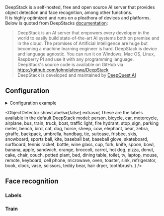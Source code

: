 


<ComponentHeader meta={ComponentMetadata} />

DeepStack is a self-hosted, free and open source AI server that provides object detection and face recognition, among other functions.<br/>
It is highly optimized and runs on a pleathora of devices and platforms.<br/>
Below is quoted from DeepStacks [documentation](https://docs.deepstack.cc/index.html):

> DeepStack is an AI server that empowers every developer in the world to easily build state-of-the-art AI systems both on premise and in the cloud. The promises of Artificial Intelligence are huge but becoming a machine learning engineer is hard. DeepStack is device and language agnostic. You can run it on Windows, Mac OS, Linux, Raspberry PI and use it with any programming language.<br/>
> DeepStack's source code is available on GitHub via https://github.com/johnolafenwa/DeepStack<br/>
> DeepStack is developed and maintained by [DeepQuest AI](https://deepquestai.com/)

## Configuration

<details>
  <summary>Configuration example</summary>

```yaml
deepstack:
  host: deepstack
  port: 5000
  object_detector:
    cameras:
      camera_one:
        scan_on_motion_only: false
        fps: 1
        labels:
          - label: person
            confidence: 0.8
          - label: cat
            confidence: 0.8
  face_recognition:
    save_unknown_faces: false
    cameras:
      camera_one:
    labels:
      - person
```

</details>

<ComponentConfiguration meta={ComponentMetadata} config={config} />

<ObjectDetector
  showLabels={false}
  extras={
    <Admonition type="tip">
      These are the labels available in the default DeepStack model:
      <CodeBlock language="bash">
        person, bicycle, car, motorcycle, airplane, bus, train, truck, boat,
        traffic light, fire hydrant, stop_sign, parking meter, bench, bird, cat,
        dog, horse, sheep, cow, elephant, bear, zebra, giraffe, backpack,
        umbrella, handbag, tie, suitcase, frisbee, skis, snowboard, sports ball,
        kite, baseball bat, baseball glove, skateboard, surfboard, tennis
        racket, bottle, wine glass, cup, fork, knife, spoon, bowl, banana,
        apple, sandwich, orange, broccoli, carrot, hot dog, pizza, donut, cake,
        chair, couch, potted plant, bed, dining table, toilet, tv, laptop,
        mouse, remote, keyboard, cell phone, microwave, oven, toaster, sink,
        refrigerator, book, clock, vase, scissors, teddy bear, hair dryer,
        toothbrush.
      </CodeBlock>
    </Admonition>
  }
/>

## Face recognition

<FaceRecognition />

### Labels

<FaceRecognitionLabels />

### Train

<FaceRecognitionTrain />

<ComponentTroubleshooting meta={ComponentMetadata} />

